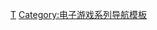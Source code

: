 {{Navbox
| name  = 热血系列
| title = [[熱血系列]]
| state = {{{state|autocollapse}}}
| listclass = hlist

| group1 = 動作游戏
| list1  = {{Navbox subgroup
  |group1= 热血硬派
  |list1=
* [[热血硬派]]
* [[熱血硬派 番外亂鬥篇|番外亂鬥篇]]
* [[初代熱血硬派國夫君|初代]]
* [[新·热血硬派 國夫們的挽歌|挽歌]]
* [[熱血硬派特別版|特別版]]
* [[阿力傳說]]
* [[熱血硬派SP 亂鬥協奏曲|亂鬥協奏曲]]
* [[熱血硬派國夫君外傳 熱血少女|熱血少女]]
** [[熱血硬派國夫君外傳 熱血少女2|2]]
* [[熱血外傳 好酷啊!小林|好酷啊!小林]]
 
  |group2= 熱血物語
  |list2=
*[[热血物语]]
** [[熱血物語ex|EX]]
** [[热血物语SP|SP]]
* [[熱血時代劇]]
** [[下町熱血時代劇|3DS]]
* [[熱血魔法物語]]
* [[熱血三國志]]

 |group3= 格鬥遊戲
 |list3=
*[[热血格斗传说]]
* 街頭 大亂鬥進行曲
** [[街頭 大亂鬥進行曲 大激戰SP|SP]]
** [[街頭 大亂鬥進行曲Mach!!|Mach]]
  }}

| group2 = 体育游戏
| list2 =
* [[热血高校躲避球部|热血高校]]
** [[热血高校躲避球部 (红白机)|红白机]]
** [[熱血高校躲避球部～強敵！鬥球戰士之卷|GB]]
** [[國夫君的鬥球 全員集合！|SFC]]
** [[熱血鬥球傳說|Neo Geo]]
** [[热血高校躲避球部Advance|GBA]]
** [[超热血高校躲避球部|NDS]]
* [[热血足球]]
** [[熱血足球聯盟|足球聯盟]]
** [[超热血足球聯盟|NDS]]
* [[熱血行進曲]]
** [[超熱血行進曲|NDS]]
** [[熱血行進曲 全明星特別版|PS3]]
* [[熱血曲棍球]]
* [[熱血新紀錄]]
* [[熱血棒球]]
* [[热血篮球]]
* [[熱血沙灘排球]]

| group3 = 益智游戏
| list3 =
* [[國夫的關東煮|熱血方塊]]

| group4 = 游戏合輯
| list4 =
* 熱血紀念館
**[[熱血紀念館1|1]]
** [[熱血紀念館2|2]]
** [[熱血紀念館3|3]]
* [[熱血Complete Famicom篇]]
* [[國夫君：世界經典收藏版]]

| group5 = 相关游戏
| list5 =
* [[熱血高校Online]]
* [[國夫君的大感謝祭]]
* [[熱血物語 地下世界]]
* [[虹色躲避球]]

| group6 = 其他媒体
| list6 =
* [[我是男子漢|漫畫]]
* [[熱血硬派（電視劇）|電視劇]]
* [[熱血硬派 亂鬥演舞編|舞台劇]]

}}<noinclude>
{{collapsible option}}

{{DEFAULTSORT:Kunio-kun}}
[[Category:热血系列|Τ]]
[[Category:电子游戏系列导航模板]]
</noinclude>
